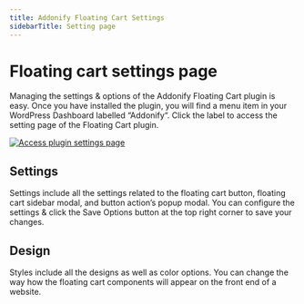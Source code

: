 ```yaml
---
title: Addonify Floating Cart Settings
sidebarTitle: Setting page
---
```


# Floating cart settings page

Managing the settings & options of the Addonify Floating Cart plugin is easy. Once you have installed the plugin, you will find a menu item in your WordPress Dashboard labelled “Addonify“. Click the label to access the setting page of the Floating Cart plugin.

[![Access plugin settings page](/products/floating-cart/floating-cart-settings-page.png)](/products/floating-cart/floating-cart-settings-page.png)

## Settings

Settings include all the settings related to the floating cart button, floating cart sidebar modal, and button action’s popup modal. You can configure the settings & click the Save Options button at the top right corner to save your changes.

## Design

Styles include all the designs as well as color options. You can change the way how the floating cart components will appear on the front end of a website.
